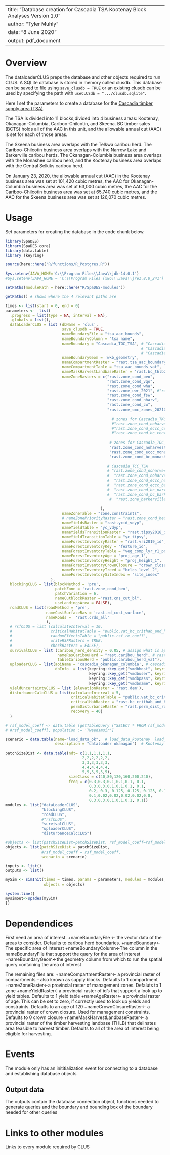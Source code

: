 <!--
Copyright 2020 Province of British Columbia
 
Licensed under the Apache License, Version 2.0 (the "License");
you may not use this file except in compliance with the License.
You may obtain a copy of the License at
 
http://www.apache.org/licenses/LICENSE-2.0
 
Unless required by applicable law or agreed to in writing, software distributed under the License is distributed on an "AS IS" BASIS,
WITHOUT WARRANTIES OR CONDITIONS OF ANY KIND, either express or implied.
See the License for the specific language governing permissions and limitations under the License.-->

---
title: "Database creation for Cascadia TSA Kootenay Block Analyses Version 1.0"
author: "Tyler Muhly"
date: "8 June 2020"
output: pdf_document
---

# Overview

The dataloaderCLUS preps the database and other objects required to run CLUS. A SQLite database is stored in memory called clusdb. This database can be saved to file using `save_clusdb = TRUE` or an existing clusdb can be used by specifying the path with `useCLUSdb = ".../clusdb.sqlite"`.

Here I set the parameters to create a database for the [Cascadia timber supply area (TSA)](https://www2.gov.bc.ca/gov/content/industry/forestry/managing-our-forest-resources/timber-supply-review-and-allowable-annual-cut/allowable-annual-cut-timber-supply-areas/cascadia-tsa). 

The TSA is divided into 11 blocks,divided into 4 business areas: Kootenay, Okanagan-Columbia, Cariboo-Chilcotin, and Skeena.  BC timber sales (BCTS) holds all of the AAC in this unit, and the allowable annual cut (AAC) is set for each of those areas.

The Skeena business area overlaps with the Telkwa caribou herd. The Cariboo-Chilcotin business area overlaps with the Narrow Lake and Barkerville caribou herds. The Okanagan-Columbia business area overlaps with the Monashee caribou herd, and the Kootenay business area overlaps with the Central Selkiks caribou herd.

On January 23, 2020, the allowable annual cut (AAC) in the Kootenay business area was set at 101,420 cubic metres, the AAC for Okanagan-Columbia business area was set at 63,000 cubic metres, the AAC for the Cariboo-Chilcotin business area was set at 65,740 cubic metres, and  the AAC for the Skeena business area was set at 126,070 cubic metres. 

# Usage
Set parameters for creating the database in the code chunk below. 
```r
library(SpaDES)
library(SpaDES.core)
library(data.table)
library (keyring)

source(here::here("R/functions/R_Postgres.R"))

Sys.setenv(JAVA_HOME='C:\\Program Files\\Java\\jdk-14.0.1')
#Sys.setenv(JAVA_HOME = 'C:\\Program Files (x86)\\Java\\jre1.8.0_241') #throws an error if pointing to different version of java (i.e., 32 vs 64 bit)

setPaths(modulePath = here::here("R/SpaDES-modules"))

getPaths() # shows where the 4 relevant paths are

times <- list(start = 0, end = 0)
parameters <-  list(
  .progress = list(type = NA, interval = NA),
  .globals = list(),
  dataLoaderCLUS = list (dbName = 'clus',
                         save_clusdb = TRUE,
                         nameBoundaryFile = "tsa_aac_bounds", 
                         nameBoundaryColumn = "tsa_name", 
                         nameBoundary = "Cascadia_TOC_TSA", # "Cascadia_TKO_TSA" = Cascadia Kootenay area
                                                            # "Cascadia_TCC_TSA" = Cariboo-Chilcotin area
                                                            # "Cascadia_TOC_TSA" = Okanagan-Columbia area
                         nameBoundaryGeom = 'wkb_geometry', 
                         nameCompartmentRaster = "rast.tsa_aac_boundary",
                         nameCompartmentTable = "tsa_aac_bounds_vat", 
                         nameMaskHarvestLandbaseRaster = 'rast.bc_thlb2018', 
                         nameZoneRasters = c("rast.zone_cond_beo", 
                                             "rast.zone_cond_vqo", 
                                             "rast.zone_cond_wha", 
                                             "rast.zone_uwr_2021", #"rast.zone_cond_uwr"
                                             "rast.zone_cond_fsw",  
                                             "rast.zone_cond_nharv", 
                                             "rast.zone_cond_cw", 
                                             "rast.zone_smc_zones_20210315",
                                              
                                               # zones for Cascadia_TKO_TSA
                                               #"rast.zone_cond_noharvest_central_selkirks_crithab_or_herd",
                                               #"rast.zone_cond_eccc_central_selkirks_crithab_or_herd",
                                               #"rast.zone_cond_bc_central_selkirks_crithab"
                                             
                                              # zones for Cascadia_TOC_TSA
                                              "rast.zone_cond_noharvest_monashee_crithab_or_herd",
                                              "rast.zone_cond_eccc_monashee_crithab_or_herd",
                                              "rast.zone_cond_bc_monashee_crithab"
                                             
                                             # Cascadia_TCC_TSA
                                             # "rast.zone_cond_noharvest_narrow_lake_crithab_or_herd",
                                             #  "rast.zone_cond_noharvest_barkerville_crithab_or_herd",
                                             #  "rast.zone_cond_eccc_narrow_lake_crithab_or_herd",
                                             #  "rast.zone_cond_eccc_barkerville_crithab_or_herd",
                                             #  "rast.zone_cond_bc_narrow_lake_crithab",
                                             #  "rast.zone_cond_bc_barkerville_crithab",
                                              #  "rast.zone_barkerville_groundhog_zones_20210303"
                                             
                                          ), 
                         nameZoneTable = "zone.constraints", 
                         # nameZonePriorityRaster = "rast.zone_cond_beo",
                         nameYieldsRaster = "rast.ycid_vdyp", 
                         nameYieldTable = "yc_vdyp", 
                         nameYieldsTransitionRaster = "rast.tipsy2018_id", 
                         nameYieldTransitionTable = "yc_tipsy", 
                         nameForestInventoryRaster = "rast.vri2019_id", 
                         nameForestInventoryKey = "feature_id", 
                         nameForestInventoryTable = "veg_comp_lyr_r1_poly2019", 
                         nameForestInventoryAge = "proj_age_1", 
                         nameForestInventoryHeight = "proj_height_1", 
                         nameForestInventoryCrownClosure = "crown_closure",
                         nameForestInventoryTreed = "bclcs_level_2",
                         nameForestInventorySiteIndex = "site_index" 
                    ),
  blockingCLUS = list(blockMethod = 'pre', 
                      patchZone = 'rast.zone_cond_beo', 
                      patchVariation = 6,
                      nameCutblockRaster ="rast.cns_cut_bl", 
                      useLandingsArea = FALSE),
  roadCLUS = list(roadMethod = 'pre',
                  nameCostSurfaceRas = 'rast.rd_cost_surface', 
                  nameRoads =  'rast.crds_all'
                  ),
  # rsfCLUS = list (calculateInterval = 10, 
  #                 criticalHabitatTable = "public.vat_bc_crithab_and_herd",
  #                 randomEffectsTable = "public.rsf_re_coeff",
  #                 writeRSFRasters = TRUE,
  #                 checkRasters = FALSE),
  survivalCLUS = list (caribou_herd_density = 0.05, # assign what is appropriate for the herd
                       nameRasCaribouHerd = "rast.caribou_herd", # raster of herd boundaries
                       tableCaribouHerd = "public.caribou_herd_vat"),
  uploaderCLUS = list(aoiName = 'cascadia_okanagan_columbia', # cascadia_okanagan_columbia  cascadia_kootenay_block
                      dbInfo  = list(keyring::key_get("vmdbhost", keyring="postgreSQL"), 
                                     keyring::key_get("vmdbuser", keyring="postgreSQL"), 
                                     keyring::key_get("vmdbpass", keyring="postgreSQL"),  
                                     keyring::key_get("vmdbname", keyring="postgreSQL"))),
  yieldUncertaintyCLUS = list (elevationRaster = 'rast.dem'), 
  disturbanceCalcCLUS = list(calculateInterval = 5, 
                             criticalHabitatTable = "public.vat_bc_crithab_and_herd",
                             criticalHabRaster = "rast.bc_crithab_and_herd",
                             permDisturbanceRaster = "rast.perm_dist_rds", 
                             recovery = 40) 
  )

# rsf_model_coeff <- data.table (getTableQuery ("SELECT * FROM rsf_model_coeff WHERE population = 'DU9' and  species = 'caribou' and season IN ('A')")) # use annual caribou RSF model coefficients for DU7
# #rsf_model_coeff[, population := 'Tweedsmuir'] 

scenario = data.table(name="load_data_ok",  # load_data_kootenay  load_data_ok
                      description = "dataloader okanagan")  # Kootenay Block Okanagan

patchSizeDist <- data.table(ndt= c(1,1,1,1,1,1,
                                  2,2,2,2,2,2,
                                  3,3,3,3,3,3,
                                  4,4,4,4,4,4,
                                  5,5,5,5,5,5), 
                            sizeClass = c(40,80,120,160,200,240), 
                            freq = c(0.3,0.3,0.1,0.1,0.1, 0.1,
                                     0.3,0.3,0.1,0.1,0.1, 0.1,
                                     0.2, 0.3, 0.125, 0.125, 0.125, 0.125,
                                     0.1,0.02,0.02,0.02,0.02,0.8,
                                     0.3,0.3,0.1,0.1,0.1, 0.1))
modules <- list("dataLoaderCLUS", 
                "blockingCLUS",
                "roadCLUS",
                #"rsfCLUS",
                "survivalCLUS", 
                "uploaderCLUS", 
                "disturbanceCalcCLUS")

#objects <- list(patchSizeDist=patchSizeDist, rsf_model_coeff=rsf_model_coeff , scenario = scenario)
objects <- list(patchSizeDist = patchSizeDist, 
                #rsf_model_coeff = rsf_model_coeff,
                scenario = scenario)

inputs <- list()
outputs <- list()

mySim <- simInit(times = times, params = parameters, modules = modules,
                 objects = objects)

system.time({
mysimout<-spades(mySim)
})
```

# Dependendices

First need an area of interest.
+nameBoundaryFile <- the vector data of the areas to consider. Defaults to caribou herd boundaries.
+nameBoundary<-The specific area of interest
+nameBoundaryColumn<-The column in the nameBoundaryFile that support the query for the area of interest
+nameBoundaryGeom<-the geometry column from which to run the spatial query containing the area of interest

The remaining files are:
+nameCompartmentRaster<- a provincial raster of compartments -- also known as supply blocks. Defaults to 1 compartment
+nameZoneRaster<-a provincial raster of management zones. Defaluts to 1 zone
+nameYieldRaster<-a provincial raster of id's that support a look up to yield tables. Defaults to 1 yield table
+nameAgeRaster<- a provincial raster of age. This can be set to zero, if correctly used to look up yields and constraints. Defaults to an age of 120
+nameCrownClosureRaster<- a provincial raster of crown closure. Used for management constraints. Defaults to 0 crown closure
+nameMaskHarvestLandbaseRaster<- a provincial raster of the timber harvesting landbase (THLB) that delinates area feasible to harvest timber. Defaults to all of the area of interest being eligible for harvesting.

# Events

The module only has an inititialization event for connecting to a database and establishing database objects


## Output data

The outputs contain the database connection object, functions needed to generate queries and the boundary and bounding box of the boundary needed for other queries

# Links to other modules

Links to every module required by CLUS

